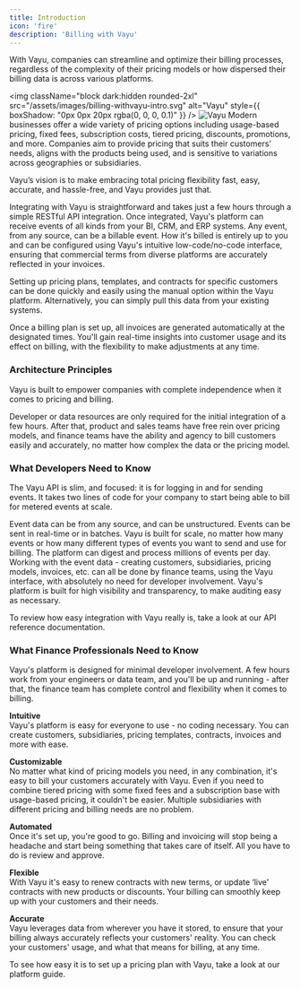 ```yaml
---
title: Introduction
icon: 'fire'
description: 'Billing with Vayu'
---
```


With Vayu, companies can streamline and optimize their billing processes, regardless of the complexity of their pricing models or how dispersed their billing data is across various platforms.

<img
  className="block dark:hidden rounded-2xl"
  src="/assets/images/billing-withvayu-intro.svg"
  alt="Vayu"
  style={{ boxShadow: "0px 0px 20px rgba(0, 0, 0, 0.1)" }}
/>
<img
  className="hidden dark:block rounded-2xl"
  src="/assets/images/billing-withvayu-intro.svg"
  alt="Vayu"
/>
Modern businesses offer a wide variety of pricing options including usage-based pricing, fixed fees, subscription costs, tiered pricing, discounts, promotions, and more. Companies aim to provide pricing that suits their customers' needs, aligns with the products being used, and is sensitive to variations across geographies or subsidiaries.

Vayu’s vision is to make embracing total pricing flexibility fast, easy, accurate, and hassle-free, and Vayu provides just that.

Integrating with Vayu is straightforward and takes just a few hours through a simple RESTful API integration. Once integrated, Vayu's platform can receive events of all kinds from your BI, CRM, and ERP systems. Any event, from any source, can be a billable event. How it's billed is entirely up to you and can be configured using Vayu's intuitive low-code/no-code interface, ensuring that commercial terms from diverse platforms are accurately reflected in your invoices.

Setting up pricing plans, templates, and contracts for specific customers can be done quickly and easily using the manual option within the Vayu platform. Alternatively, you can simply pull this data from your existing systems.

Once a billing plan is set up, all invoices are generated automatically at the designated times. You'll gain real-time insights into customer usage and its effect on billing, with the flexibility to make adjustments at any time.

### Architecture Principles
Vayu is built to empower companies with complete independence when it comes to pricing and billing.

Developer or data resources are only required for the initial integration of a few hours. After that, product and sales teams have free rein over pricing models, and finance teams have the ability and agency to bill customers easily and accurately, no matter how complex the data or the pricing model.

### What Developers Need to Know
The Vayu API is slim, and focused: it is for logging in and for sending events. It takes two lines of code for your company to start being able to bill for metered events at scale.

<Steps>
  <Step title="Events Metering Flexibility.">
   Event data can be from any source, and can be unstructured. Events can be sent in real-time or in batches.
  </Step>
  <Step title="Scale">
    Vayu is built for scale, no matter how many events or how many different types of events you want to send and use for billing. The platform can digest and process millions of events per day.
  </Step>
  <Step title="No-code / low-code">
    Working with the event data - creating customers, subsidiaries, pricing models, invoices, etc. 
    can all be done by finance teams, using the Vayu interface, with absolutely no need for developer involvement.
  </Step>
  <Step title="Auditable">
  Vayu's platform is built for high visibility and transparency, to make auditing easy as necessary.
  </Step>
</Steps>

To review how easy integration with Vayu really is, take a look at our API reference documentation.

### What Finance Professionals Need to Know
Vayu's platform is designed for minimal developer involvement. A few hours work from your engineers or data team, and you'll be up and running - after that, the finance team has complete control and flexibility when it comes to billing. <br/>

**Intuitive** <br/>
 Vayu's platform is easy for everyone to use - no coding necessary. You can create customers, subsidiaries, pricing templates, contracts, invoices and more with ease. <br/>

**Customizable** <br/>
No matter what kind of pricing models you need, in any combination, it's easy to bill your customers accurately with Vayu. Even if you need to combine tiered pricing with some fixed fees and a subscription base with usage-based pricing, it couldn't be easier. Multiple subsidiaries with different pricing and billing needs are no problem. <br/>

**Automated** <br/>
Once it's set up, you're good to go. Billing and invoicing will stop being a headache and start being something that takes care of itself. All you have to do is review and approve. <br/>

**Flexible** <br/>
With Vayu it's easy to renew contracts with new terms, or update ‘live' contracts with new products or discounts. Your billing can smoothly keep up with your customers and their needs. <br/>

**Accurate** <br/> Vayu leverages data from wherever you have it stored, to ensure that your billing always accurately reflects your customers' reality. You can check your customers' usage, and what that means for billing, at any time.

To see how easy it is to set up a pricing plan with Vayu, take a look at our platform guide.